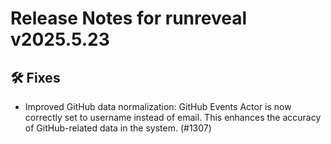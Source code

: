 # Release Notes for runreveal v2025.5.23

## 🛠️ Fixes

- Improved GitHub data normalization: GitHub Events Actor is now correctly set to username instead of email. This enhances the accuracy of GitHub-related data in the system. (#1307)
